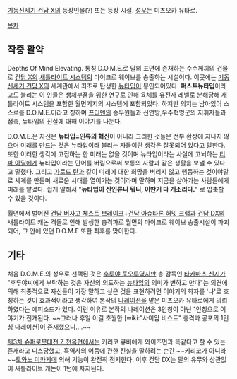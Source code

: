 [[기동신세기 건담 X]]의 등장인물(?) 또는 등장 시설. [[성우]]는 미츠오카 유타로.

[[목차]]
== 작중 활약 ==
Depths Of Mind Elevating. 통칭 D.O.M.E.로 달의 표면에 존재하는 수수께끼의 건물로 [[건담 X]]의 [[새틀라이트 시스템]]의 마이크로 웨이브를 송출하는 시설이다. 이곳에는 [[기동신세기 건담 X]]의 세계관에서 최초로 탄생한 [[뉴타입]]이 봉인되어있다. '''퍼스트뉴타입'''이라고도 불리는 이 인물은 생체부품을 위한 연구로 인해 육체를 유전자 레벨로 분해당해 새틀라이트 시스템을 포함한 월면기지의 시스템에 포함되었다. 하지만 의지는 남아있어 스스로를 D.O.M.E.이라고 칭하며 [[프리덴]]의 승무원들과 신연방,우주혁명군의 지휘자들과 접촉, 뉴타입의 진실에 대해 이야기를 나눈다.

D.O.M.E.은 자신은 '''뉴타입=인류의 혁신'''이 아니라 그러한 것들은 전부 환상에 지나지 않으며 미래를 만드는 것은 뉴타입이라 불리는 자들이란 생각은 잘못되어 있다고 말한다. 또한 이러한 생각에 고집하는 한 미래는 없을 것이며 뉴타입이라는 사실에 고뇌하는 [[티파 아딜]]에게 뉴타입이라는 단어를 버림으로써 보통의 사람과 같은 생활을 보낼 수 있다고 말했다. 그리고 [[가로드 란]]과 같이 미래에 대한 희망을 버리지 않고 행동하는 것이야말로 세계를 만들며 새로운 시대를 열어가는 것이라며 말하며 지금을 살아가는 사람들에게 미래를 맡겼다. 쉽게 말해서 "'''뉴타입이 신인류니 뭐니, 이딴거 다 개소리다.'''" 로 압축할 수 있을 것이다.

월면에서 벌어진 [[건담 버사고 체스트 브레이크]]+[[건담 아슈타론 허밋 크랩]]과 [[건담 DX]]의 새틀라이트 캐논 격돌로 인해 발생한 충격파로 월면의 마이크로 웨이브 송출시설이 파괴되어, 그 안에 있던 D.O.M.E 또한 최후를 맞이한다.

== 기타 ==
처음 D.O.M.E.의 성우로 선택된 것은 [[후루야 토오루]]였지만 총 감독인 [[타카마츠 신지]]가 "후루야씨에게 부탁하는 것은 자신의 의도하는 [[뉴타입]]의 의미가 변하고 만다"는 의견에 의해 최종적으로 자신들이 가장 말하고 싶은 것을 표현하려면 이야기의 화자를 '나'로 호칭하는 것이 효과적이라고 생각하여 본작의 [[나레이션]]을 맡은 미츠오카 유타로에게 의뢰하였다는 에피소드가 있다. 이런 이유로 본작의 나레이션은 3인칭이 아닌 1인칭으로 이야기가 전개된다.
~~그러나 후일 이걸 초월한 [wiki:"사이암 비스트" 충격과 공포의 1인칭 나레이션]이 존재했으니….~~

[[제3차 슈퍼로봇대전 Z 천옥편]]에서는 키리코 큐비에게 와이즈먼과 똑같다고 할 수 있는 존재라고 디스당했고, 흑역사의 어둠에 관한 진실을 말하려는 순간 ~~키리코가 아니라~~[[토와노 미카게]]에 의해 기능이 완전히 정지한다. 이후 건담 DX는 달의 유무와 상관없이 새틀라이트 캐논이 1턴에 차지된다.
